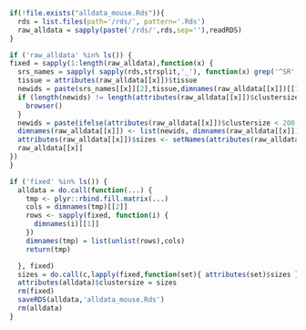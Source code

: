 
```r
if(!file.exists("alldata_mouse.Rds")){
  rds = list.files(path='/rds/', pattern='.Rds')
  raw_alldata = sapply(paste('/rds/',rds,sep=''),readRDS)
}
```

```r
if ('raw_alldata' %in% ls()) {
fixed = sapply(1:length(raw_alldata),function(x) {
  srs_names = sapply( sapply(rds,strsplit,'_'), function(x) grep('^SR',x,value=T) ,simplify = F)
  tissue = attributes(raw_alldata[[x]])$tissue
  newids = paste(srs_names[[x]][2],tissue,dimnames(raw_alldata[[x]])[[1]],sep=':')
  if (length(newids) != length(attributes(raw_alldata[[x]])$clustersize)) {
    browser()
  }
  newids = paste(ifelse(attributes(raw_alldata[[x]])$clustersize < 200, 'SMALL_','' ),newids,sep='')
  dimnames(raw_alldata[[x]]) <- list(newids, dimnames(raw_alldata[[x]])[[2]])
  attributes(raw_alldata[[x]])$sizes <- setNames(attributes(raw_alldata[[x]])$clustersize,rownames(raw_alldata[[x]]))
  raw_alldata[[x]]
})
}
```

```r
if ('fixed' %in% ls()) {
  alldata = do.call(function(...) {
    tmp <- plyr::rbind.fill.matrix(...)
    cols = dimnames(tmp)[[2]]
    rows <- sapply(fixed, function(i) {
      dimnames(i)[[1]]
    })
    dimnames(tmp) = list(unlist(rows),cols)
    return(tmp)

  }, fixed)
  sizes = do.call(c,lapply(fixed,function(set){ attributes(set)$sizes }))
  attributes(alldata)$clustersize = sizes
  rm(fixed)
  saveRDS(alldata,'alldata_mouse.Rds')
  rm(alldata)
}
```
